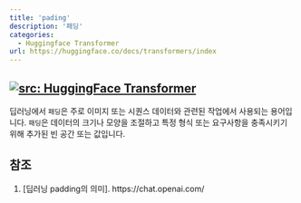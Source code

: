 ```yaml
---
title: 'pading'
description: '패딩'
categories:
  - Huggingface Transformer
url: https://huggingface.co/docs/transformers/index
---
```

<a href="https://huggingface.co/docs/transformers/index" target="_blank"><img   loading="lazy" alt="src: HuggingFace Transformer" src="https://img.shields.io/badge/문서-Huggingface_Transformer-blue" ></a>
---

딥러닝에서 `패딩`은 주로 이미지 또는 시퀀스 데이터와 관련된 작업에서 사용되는 용어입니다. `패딩`은 데이터의 크기나 모양을 조절하고 특정 형식 또는 요구사항을 충족시키기 위해 추가된 빈 공간 또는 값입니다.

## 참조

1. [딥러닝 padding의 의미]. https://chat.openai.com/